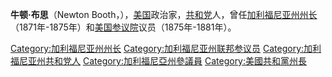 {{Unreferenced|time=2020-10-25T02:37:32+00:00}}
{{Infobox Governor
|name        = 牛顿·布思<br/>Newton Booth
|image       = Newton Booth - Brady-Handy.jpg
|order       = 11
|office      = 加利福尼亚州州长
|term_start  = 1871年12月8日
|term_end    = 1875年2月27日
|lieutenant  = [[罗穆阿尔多·帕切科|罗穆阿尔多·帕切科]]
|predecessor = [[亨利·亨特利·海特|亨利·亨特利·海特]]
|successor   = [[罗穆阿尔多·帕切科|罗穆阿尔多·帕切科]]
|birth_date  = {{birth date|1825|12|30|mf=y}}
|birth_place = [[印第安纳州|印第安纳州]][[塞勒姆_(印第安纳州)|塞勒姆]]
|death_date  = {{death date and age|1892|7|14|1825|12|30}}
|death_place = [[加利福尼亚州|加利福尼亚州]][[萨克拉门托_(加利福尼亚州)|萨克拉门托]]
|party       = [[美国共和党|共和党]]
|spouse      =
|alma_mater  = [[德波大学|德波大学]]
|profession  = 
|religion    =
}}
'''牛顿·布思'''（Newton Booth，{{bd|1825年|12月30日|1892年|7月14日|B}}），[[美国|美国]]政治家，[[美国共和党|共和党]]人，曾任[[加利福尼亚州州长|加利福尼亚州州长]]（1871年-1875年）和[[美国参议院|美国参议院]]议员（1875年-1881年）。

{{Authority control}}
{{DEFAULTSORT:booth}}
{{US-poli-bio-stub}}
[[Category:加利福尼亚州州长|Category:加利福尼亚州州长]]
[[Category:加利福尼亚州联邦参议员|Category:加利福尼亚州联邦参议员]]
[[Category:加利福尼亚州共和党人|Category:加利福尼亚州共和党人]]
[[Category:加利福尼亞州參議員|Category:加利福尼亞州參議員]]
[[Category:美國共和黨州長|Category:美國共和黨州長]]